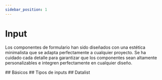 ```yaml
---
sidebar_position: 1
---
```



# Input

Los componentes de formulario han sido diseñados con una estética minimalista que se adapta perfectamente a cualquier proyecto. Se ha cuidado cada detalle para garantizar que los componentes sean altamente personalizables e integren perfectamente en cualquier diseño.

<!-- The form components have been designed with a minimalist aesthetic that perfectly fits any project. Every detail has been taken care of to ensure that the components are highly customizable and seamlessly integrate into any design. -->

<div className="space-y-8 use-h2-only-for-anchors">
	## Básicos
	<Basic />
  ## Tipos de inputs
  <InputTypes />
  ## Datalist
  <DataList />
	## Textos de ayuda
	<HelperText />
	## Estados de validación
	<ValidationState />
	## Input groups
	<InputGroup />
</div>